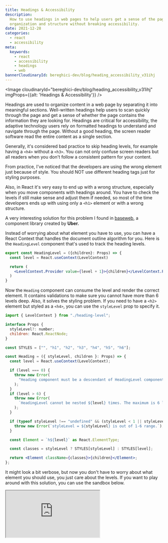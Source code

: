 ```yaml
---
title: Headings & Accessibility
description:
  How to use headings in web pages to help users get a sense of the page’s
  organization and structure without breaking accessibility.
date: 2021-12-28
categories:
  - react
  - accessibility
meta:
  keywords:
    - react
    - accessibility
    - headings
    - web
bannerCloudinaryId: bereghici-dev/blog/heading_accessibility_v31ihj
---
```


<Image
  cloudinaryId="bereghici-dev/blog/heading_accessibility_v31ihj"
  imgProps={{alt: 'Headings & Accessibility'}}
/>

Headings are used to organize content in a web page by separating it into
meaningful sections. Well-written headings help users to scan quickly through
the page and get a sense of whether the page contains the information they are
looking for. Headings are critical for accessibility, the adaptive technology
users rely on formatted headings to understand and navigate through the page.
Without a good heading, the screen reader software read the entire content as a
single section.

Generally, it's considered bad practice to skip heading levels, for example
having a `<h4>` without a `<h3>`. You can not only confuse screen readers but
all readers when you don't follow a consistent pattern for your content.

From practice, I've noticed that the developers are using the wrong element just
because of style. You should NOT use different heading tags just for styling
purposes.

Also, in React it's very easy to end up with a wrong structure, especially when
you move components with headings around. You have to check the levels if still
make sense and adjust them if needed, so most of the time developers ends up
with using only a `<h1>` element or with a wrong structure.

A very interesting solution for this problem I found in
[baseweb](https://github.com/uber/baseweb), a component library created by
**Uber.**

Instead of worrying about what element you have to use, you can have a React
Context that handles the document outline algorithm for you. Here is the
`HeadingLevel` component that's used to track the heading levels.

```jsx
export const HeadingLevel = ({children}: Props) => {
  const level = React.useContext(LevelContext)

  return (
    <LevelContext.Provider value={level + 1}>{children}</LevelContext.Provider>
  )
}
```

Now the `Heading` component can consume the level and render the correct
element. It contains validations to make sure you cannot have more than 6 levels
deep. Also, it solves the styling problem. If you need to have a `<h2>` element
but styled as a `<h4>`, you can use the `styleLevel` prop to specify it.

```jsx
import { LevelContext } from "./heading-level";

interface Props {
  styleLevel?: number;
  children: React.ReactNode;
}

const STYLES = ["", "h1", "h2", "h3", "h4", "h5", "h6"];

const Heading = ({ styleLevel, children }: Props) => {
  const level = React.useContext(LevelContext);

  if (level === 0) {
    throw new Error(
      "Heading component must be a descendant of HeadingLevel component."
    );
  }
  if (level > 6) {
    throw new Error(
      `HeadingLevel cannot be nested ${level} times. The maximum is 6 levels.`
    );
  }

  if (typeof styleLevel !== "undefined" && (styleLevel < 1 || styleLevel > 6)) {
    throw new Error(`styleLevel = ${styleLevel} is out of 1-6 range.`);
  }

  const Element = `h${level}` as React.ElementType;

  const classes = styleLevel ? STYLES[styleLevel] : STYLES[level];

  return <Element className={classes}>{children}</Element>;
};
```

It might look a bit verbose, but now you don't have to worry about what element
you should use, you just care about the levels. If you want to play around with
this solution, you can use the sandbox below.

<iframe
  src="https://codesandbox.io/embed/headings-accessibility-cf90z?autoresize=1&fontsize=12&hidenavigation=1&theme=dark&view=editor"
  style={{
    width: '100%',
    height: '500px',
    border: 0,
    borderRadius: '4px',
    overflow: 'hidden',
  }}
  title="headings-accessibility"
  allow="accelerometer; ambient-light-sensor; camera; encrypted-media; geolocation; gyroscope; hid; microphone; midi; payment; usb; vr; xr-spatial-tracking"
  sandbox="allow-forms allow-modals allow-popups allow-presentation allow-same-origin allow-scripts"
></iframe>
